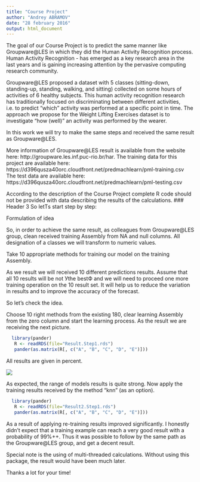 ```yaml
---
title: "Course Project"
author: "Andrey ABRAMOV"
date: "28 february 2016"
output: html_document
---
```

The goal of our Course Project is to predict the same manner like Groupware@LES in which they did the Human Activity Recognition process. Human Activity Recognition - has emerged as a key research area in the last years and is gaining increasing attention by the pervasive computing research community.

Groupware@LES proposed a dataset with 5 classes (sitting-down, standing-up, standing, walking, and sitting) collected on some hours of activities of 6 healthy subjects. This human activity recognition research has traditionally focused on discriminating between different activities, i.e. to predict "which" activity was performed at a specific point in time. The approach we propose for the Weight Lifting Exercises dataset is to investigate "how (well)" an activity was performed by the wearer.

In this work we will try to make the same steps and received the same result as  Groupware@LES. 

More information of Groupware@LES result  is available from the website here: http://groupware.les.inf.puc-rio.br/har. 
The training data for this project are available here: https://d396qusza40orc.cloudfront.net/predmachlearn/pml-training.csv
The test data are available here: https://d396qusza40orc.cloudfront.net/predmachlearn/pml-testing.csv

According to the description of the Course Project complete R code should not be provided with data describing the results of the calculations.
### Header 3
So letТs start step by step:

Formulation of idea

So, in order to achieve the same result, as colleagues from  Groupware@LES group, clean received training Assembly from NA and null columns. All designation of a classes we will transform to numeric values.

Take 10 appropriate methods for training our model on the training Assembly.

As we result we will received 10 different predictions results. Assume that all 10 results will be not Уthe bestФ  and we will need to proceed one more training operation  on the 10 result set. It will help us to reduce the variation in results and to improve the accuracy of the forecast. 

So let's check the idea.

Choose 10 right methods from the existing 180, clear learning Assembly from the zero column and start the learning process. As the result we are receiving the next picture.


```r
  library(pander)
   R <- readRDS(file="Result.Step1.rds")
   pander(as.matrix(R[, c("A", "B", "C", "D", "E")]))
```

All results are given in percent.

![](plot1.png)

As expected, the range of models results is quite strong. Now apply the training results received by the method "knn" (as an option).


```r
  library(pander)
   R <- readRDS(file="Result2.Step1.rds")
   pander(as.matrix(R[, c("A", "B", "C", "D", "E")]))
```


As a result of applying re-training results improved significantly. I honestly didn't expect that a training example can reach a very good result with a probability of 99%++. Thus it was possible to follow by the same path as the Groupware@LES group, and get a decent result.


Special note is the using of multi-threaded calculations. Without using this package, the result would have been much later.

Thanks a lot for your time!


